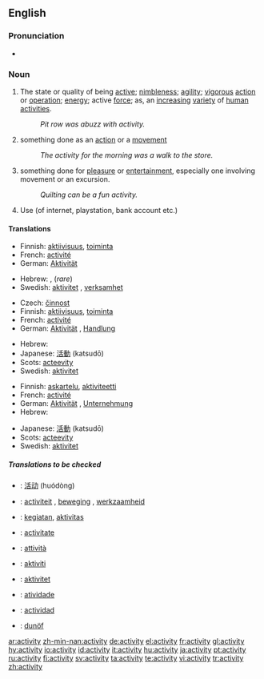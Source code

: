 ==English==

===Pronunciation===
*{{audio|en-us-activity.ogg|Audio (US)}}

===Noun===
{{WikiSaurus-link|activity}}
{{en-noun|activit|ies}}

# The state or quality of being [[active]]; [[nimbleness]]; [[agility]]; [[vigorous]] [[action]] or [[operation]]; [[energy]]; active [[force]]; as, an [[increasing]] [[variety]] of [[human]] [[activities]].
#: ''Pit row was abuzz with activity.''
# something done as an [[action]] or a [[movement]]
#: ''The activity for the morning was a walk to the store.''
# something done for [[pleasure]] or [[entertainment]], especially one involving movement or an excursion.
#: ''Quilting can be a fun activity.''
# Use (of internet, playstation, bank account etc.)

====Translations====
{{trans-top|The state or quality of being active; nimbleness; agility; vigorous action or operation; energy; active force}}
*Finnish: [[aktiivisuus]], [[toiminta]]
*French: [[activité]] {{f}}
*German: [[Aktivität]] {{f}}
{{trans-mid}}
*Hebrew: {{he-translation|פעילות|pe‘ilút}} {{f}}, {{he-translation|מעש|má`as}} {{m}} (''rare'')
*Swedish: [[aktivitet]] {{c}}, [[verksamhet]] {{c}}
{{trans-bottom}}

{{trans-top|something done as an action or a movement}}
*Czech: [[činnost]] {{f}}
*Finnish: [[aktiivisuus]], [[toiminta]]
*French: [[activité]] {{f}}
*German: [[Aktivität]] {{f}}, [[Handlung]] {{f}}
{{trans-mid}}
*Hebrew: {{he-translation|פעילות|pe‘ilút}} {{f}}
*Japanese: [[活動]] (katsudō)
*Scots: [[acteevity]]
*Swedish: [[aktivitet]] {{c}}
{{trans-bottom}}

{{trans-top|something done for pleasure or entertainment}}
*Finnish: [[askartelu]], [[aktiviteetti]]
*French: [[activité]] {{f}}
*German: [[Aktivität]] {{f}}, [[Unternehmung]] {{f}}
*Hebrew: {{he-translation|פעילות|pe‘ilút}} {{f}}
{{trans-mid}}
*Japanese: [[活動]] (katsudō)
*Scots: [[acteevity]]
*Swedish: [[aktivitet]] {{c}}
{{trans-bottom}}

=====Translations to be checked=====
{{checktrans}}
{{top}}
*{{ttbc|Chinese}}: [[活动]] (huódòng)
*{{ttbc|Dutch}}: [[activiteit]] {{f}}, [[beweging]] {{f}}, [[werkzaamheid]] {{f}}
*{{ttbc|Indonesian}}: [[giat|kegiatan]], [[aktivitas]]
*{{ttbc|Interlingua}}: [[activitate]]
*{{ttbc|Italian}}: [[attività]]
{{mid}}
*{{ttbc|Malay}}: [[aktiviti]]
*{{ttbc|Norwegian}}: [[aktivitet]]
*{{ttbc|Portuguese}}: [[atividade]]
*{{ttbc|Spanish}}: [[actividad]] {{f}}
*{{ttbc|Volapük}}: [[dunöf]]
{{bottom}}

[[ar:activity]]
[[zh-min-nan:activity]]
[[de:activity]]
[[el:activity]]
[[fr:activity]]
[[gl:activity]]
[[hy:activity]]
[[io:activity]]
[[id:activity]]
[[it:activity]]
[[hu:activity]]
[[ja:activity]]
[[pt:activity]]
[[ru:activity]]
[[fi:activity]]
[[sv:activity]]
[[ta:activity]]
[[te:activity]]
[[vi:activity]]
[[tr:activity]]
[[zh:activity]]